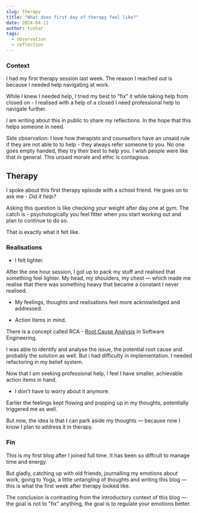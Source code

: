 ---
slug: therapy
title: "What does first day of therapy feel like?"
date: 2024-04-11
author: tushar
tags:
  - observation
  - reflection
---

### Context

I had my first therapy session last week. The reason I reached out is because I needed help navigating at work. 

While I knew I needed help, I tried my best to "fix" it while taking help from closed on - I realised with a help of a closed I need professional help to navigate further.

I am writing about this in public to share my reflections. In the hope that this helps someone in need.

Side observation: I love how therapists and counsellors have an unsaid rule if they are not able to to help - they always refer someone to you. No one goes empty handed, they try their best to help you. I wish people were like that in general. This unsaid morale and ethic is contagious.

## Therapy

I spoke about this first therapy episode with a school friend. He goes on to ask me - _Did it help?_

Asking this question is like checking your weight after day one at gym. The catch is - psychologically you feel fitter when you start working out and plan to continue to do so. 

That is exactly what it felt like.

### Realisations

- I felt lighter.

After the one hour session, I got up to pack my stuff and realised that something feel lighter. My head, my shoulders, my chest — which made me realise that there was something heavy that became a constant I never realised. 

- My feelings, thoughts and realisations feel more acknowledged and addressed.

- Action Items in mind.

There is a concept called RCA - [Root Cause Analysis](https://en.wikipedia.org/wiki/Root_cause_analysis) in Software Engineering. 

I was able to identify and analyse the issue, the potential root cause and probably the solution as well. But i had difficulty in implementation. I needed refactoring in my belief system. 

Now that I am seeking professional help, I feel I have smaller, achievable action items in hand.

- I don't have to worry about it anymore.

Earlier the feelings kept flowing and popping up in my thoughts, potentially triggered me as well.

But now, the idea is that I can park aside my thoughts — because now I know I plan to address it in therapy.

### Fin

This is my first blog after I joined full time. It has been so diffcult to manage time and energy. 

But gladly, catching up with old friends, journalling my emotions about work, going to Yoga, a little untangling of thoughts and writing this blog — this is what the first week after therapy looked like. 

The conclusion is contrasting from the introductory context of this blog — the goal is not to "fix" anything, the goal is to regulate your emotions better.
